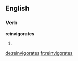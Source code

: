 ==English==

===Verb===
'''reinvigorates'''

# {{third-person singular of|[[reinvigorate]]}}

[[de:reinvigorates]]
[[fr:reinvigorates]]